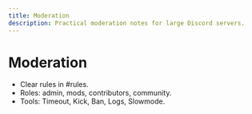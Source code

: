 ```yaml
---
title: Moderation
description: Practical moderation notes for large Discord servers.
---
```


# Moderation

- Clear rules in #rules.
- Roles: admin, mods, contributors, community.
- Tools: Timeout, Kick, Ban, Logs, Slowmode.
